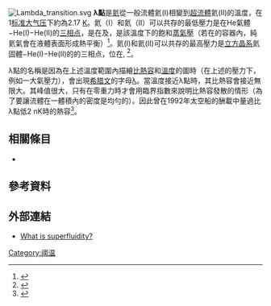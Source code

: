 {{noteTA| T= zh-cn:λ点; zh-tw:λ點; zh-hk:λ點;}}
[[File:Lambda_transition.svg|thumb]]
'''λ點'''是[[氦|氦]]從一般流體氦(I)相變到[[超流體|超流體]]氦(II)的溫度，在1[[标准大气压|标准大气压]]下約為2.17 [[开尔文|K]]。氦（I）和氦（II）可以共存的最低壓力是在He氣體−He(I)−He(II)的[[三相点|三相点]]，是在{{convert|2.1768|K|C}}及{{convert|5.048|kPa|atm|abbr=on}}，是該溫度下的飽和[[蒸氣壓|蒸氣壓]]（若在{{le|氣封|Hermetic seal}}的容器內，純氦氣會在液體表面形成熱平衡）<ref name=Donnelly>{{cite journal| title=The Observed Properties of Liquid Helium at the Saturated Vapor Pressure | first1=Russell J.| last1=Donnelly| first2=Carlo F.| last2=Barenghi| | journal=Journal of Physical and Chemical Reference Data| year=1998| volume=27| issue=6| pages=1217-1274| doi=10.1063/1.556028|bibcode = 1998JPCRD..27.1217D }}</ref>。氦(I)和氦(II)可以共存的最高壓力是[[立方晶系|立方晶系]]氦固體−He(I)−He(II)的的三相点，位在{{convert|1.762|K|C}}, {{convert|29.725|atm|kPa|abbr=on}}<ref name=Hoffer>{{cite journal| title=Thermodynamic properties of <sup>4</sup>He. II. The bcc phase and the P-T and VT phase diagrams below 2 K | first1=J. K.| last1=Hoffer| first2=W. R.| last2=Gardner| first3=C. G.| last3=Waterfield| first4=N. E.| last4=Phillips| | journal=Journal of Low Temperature Physics| date=April 1976| volume=23| issue=1| pages=63-102| doi=10.1007/BF00117245|bibcode = 1976JLTP...23...63H }}</ref>。

λ點的名稱是因為在上述溫度範圍內描繪[[比熱容|比熱容]]和[[溫度|溫度]]的圖時（在上述的壓力下，例如一大氣壓力），會出現[[希腊语|希腊文]]的字母[[λ|λ]]。當溫度接近λ點時，其比熱容會接近無限大。其峰值很大，只有在零重力時才會用臨界指數來說明比熱容發散的情形（為了要讓流體在一體積內的密度是均勻的）。因此曾在1992年太空船的酬載中量過比λ點低2 nK時的熱容<ref name=JPL>{{cite journal| title=Heat Capacity and Thermal Relaxation of Bulk Helium very near the Lambda Point | first1=J.A.| last1=Lipa| first2=D. R.| last2=Swanson| first3=J. A.| last3=Nissen| first4=T. C. P.| last4=Chui| first5=U. E.| last5=Israelsson| journal=Physical Review Letters| year=1996| volume=76| issue=6| pages=944-7| doi=10.1103/PhysRevLett.76.944|bibcode = 1996PhRvL..76..944L }}</ref>。

== 相關條目 ==
* {{le|Λ点冷凍機|Lambda point refrigerator|λ點冷凍機}}

== 參考資料 ==
{{reflist}}

== 外部連結 ==
* [https://web.archive.org/web/20130927063921/http://www.egglescliffe.org.uk/physics/supercond/supfluid/superfluids.html What is superfluidity?]

{{物质状态}}

{{物理小作品}}

[[Category:阈温|Category:阈温]]